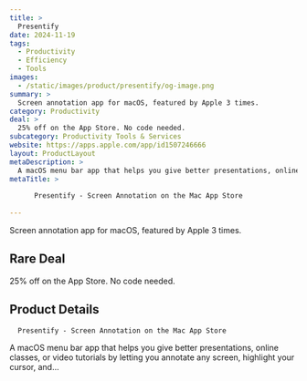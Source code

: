 ```yaml
---
title: >
  Presentify
date: 2024-11-19
tags:
  - Productivity
  - Efficiency
  - Tools
images:
  - /static/images/product/presentify/og-image.png
summary: >
  Screen annotation app for macOS, featured by Apple 3 times.
category: Productivity
deal: >
  25% off on the App Store. No code needed.
subcategory: Productivity Tools & Services
website: https://apps.apple.com/app/id1507246666
layout: ProductLayout
metaDescription: >
  A macOS menu bar app that helps you give better presentations, online classes, or video tutorials by letting you annotate any screen, highlight your cursor, and…
metaTitle: >
  
      ‎Presentify - Screen Annotation on the Mac App Store
    
---
```

Screen annotation app for macOS, featured by Apple 3 times.

## Rare Deal

25% off on the App Store. No code needed.

## Product Details

      ‎Presentify - Screen Annotation on the Mac App Store
    

A macOS menu bar app that helps you give better presentations, online classes, or video tutorials by letting you annotate any screen, highlight your cursor, and…
